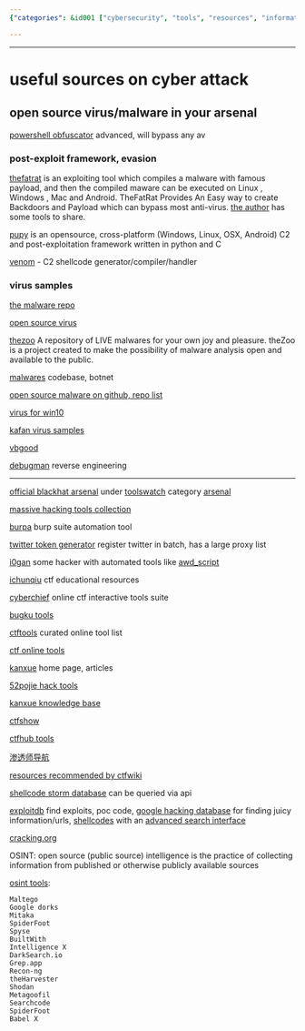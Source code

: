 ```yaml
---
{"categories": &id001 ["cybersecurity", "tools", "resources", "information gathering", "vulnerabilities", "security analysis", "risk management"], "category": "Cybersecurity", "date": "2023-12-22 23:52:59", "description": "This article highlights several cybersecurity tools and resources, including theHarvester, Shodan, Metagoofil, Searchcode, SpiderFoot, and Babel X. These tools aid in information gathering and exploiting vulnerabilities for security analysis and risk management.", "tags": *id001, "title": "useful sources on cyber attack"}

---
```


------

# useful sources on cyber attack

## open source virus/malware in your arsenal

[powershell obfuscator](https://github.com/H4de5-7/powershell-obfuscation)  advanced, will bypass any av

### post-exploit framework, evasion

[thefatrat](https://github.com/screetsec/TheFatRat) is an exploiting tool which compiles a malware with famous payload, and then the compiled maware can be executed on Linux , Windows , Mac and Android. TheFatRat Provides An Easy way to create Backdoors and Payload which can bypass most anti-virus. [the author](https://github.com/screetsec) has some tools to share.

[pupy](https://github.com/n1nj4sec/pupy) is an opensource, cross-platform (Windows, Linux, OSX, Android) C2 and post-exploitation framework written in python and C

[venom](https://github.com/r00t-3xp10it/venom) - C2 shellcode generator/compiler/handler

### virus samples

[the malware repo](https://github.com/Da2dalus/The-MALWARE-Repo)

[open source virus](https://github.com/jaredsburrows/open-virus)

[thezoo](https://github.com/ytisf/theZoo) A repository of LIVE malwares for your own joy and pleasure. theZoo is a project created to make the possibility of malware analysis open and available to the public.

[malwares](https://github.com/malwares) codebase, botnet

[open source malware on github, repo list](https://github.com/BushidoUK/Open-source-Malware/blob/main/GitHubMalware.csv)

[virus for win10](https://github.com/R3YW1N/Virus-for-win-10)

[kafan virus samples](https://bbs.kafan.cn/forum-31-1.html)

[vbgood](http://www.vbgood.com/)

[debugman](https://debugmen.dev/) reverse engineering

----

[official blackhat arsenal](https://github.com/toolswatch/blackhat-arsenal-tools) under [toolswatch](https://toolswatch.org/) category [arsenal](https://www.toolswatch.org/category/arsenal/)

[massive hacking tools collection](https://github.com/EgeBalci/Mass-Hacker-Arsenal)

[burpa](https://github.com/tristanlatr/burpa) burp suite automation tool

[twitter token generator](https://github.com/James4Ever0/Twitter-Token-Gen) register twitter in batch, has a large proxy list

[i0gan](https://i0gan.github.io/) some hacker with automated tools like [awd_script](https://github.com/i0gan/awd_script/fork)

[ichunqiu](https://www.ichunqiu.com/) ctf educational resources

[cyberchief](https://gchq.github.io/CyberChef/) online ctf interactive tools suite

[bugku tools](http://tool.bugku.com/)

[ctftools](https://www.ctftools.com/) curated online tool list

[ctf online tools](http://www.hiencode.com/)

[kanxue](https://www.kanxue.com/) home page, articles

[52pojie hack tools](https://down.52pojie.cn/Tools/)

[kanxue knowledge base](https://www.kanxue.com/chm.htm)

[ctfshow](https://ctf.show/)

[ctfhub tools](https://www.ctfhub.com/#/tools)

[渗透师导航](https://www.shentoushi.top/)

[resources recommended by ctfwiki](https://ctf-wiki.org/introduction/resources/)

[shellcode storm database](http://shell-storm.org/shellcode/index.html) can be queried via api

[exploitdb](https://www.exploit-db.com/) find exploits, poc code, [google hacking database](https://www.exploit-db.com/google-hacking-database) for finding juicy information/urls, [shellcodes](https://www.exploit-db.com/shellcodes) with an [advanced search interface](https://www.exploit-db.com/search)

[cracking.org](https://cracking.org/)

OSINT: open source (public source) intelligence is the practice of collecting information from published or otherwise publicly available sources

[osint tools](https://www.csoonline.com/article/3445357/what-is-osint-top-open-source-intelligence-tools.html):
```
Maltego
Google dorks
Mitaka
SpiderFoot
Spyse
BuiltWith
Intelligence X
DarkSearch.io
Grep.app
Recon-ng
theHarvester
Shodan
Metagoofil
Searchcode
SpiderFoot
Babel X
```

